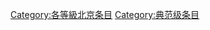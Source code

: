 {{empty category}}
{{Articles by Quality|topic=北京|sort=北京|class=典范}}
{{CategoryTOC}}

[[Category:各等級北京条目|Category:各等級北京条目]]
[[Category:典范级条目|Category:典范级条目]]